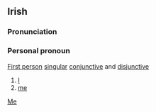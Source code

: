 ==Irish==
===Pronunciation===
{{IPA|[m&#690;eː]}}
===Personal pronoun===
[[First person]] [[singular]] [[conjunctive]] and [[disjunctive]]
#[[I]]
#[[me]]

[[Category:Irish language|Me]]